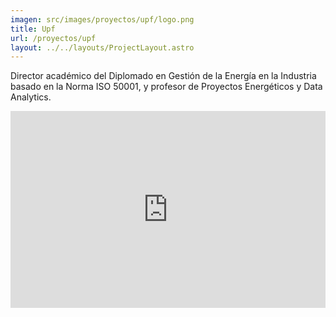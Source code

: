 ```yaml
---
imagen: src/images/proyectos/upf/logo.png
title: Upf
url: /proyectos/upf
layout: ../../layouts/ProjectLayout.astro
---
```


<Cover img={cover} title="Universidad Paulo Freire"/>

<BasicSection img={p0} 
img_description='Taller de difusión de beneficios de la Gestión de la Energía en sector industrial'>
Director académico del Diplomado en Gestión de la Energía en la Industria basado en la Norma ISO 50001, y profesor de Proyectos Energéticos y Data Analytics.
</BasicSection>
<MirrorSection img={p1} 
img_description='Entrevista en Nicaragua'>
<iframe _ngcontent-ump-c45="" width="100%" height="315" src="https://www.youtube.com/embed/pG6WXSsKI4Q" title="YouTube video player" frameborder="0" allow="accelerometer; autoplay; clipboard-write; encrypted-media; gyroscope; picture-in-picture" allowfullscreen=""></iframe>
</MirrorSection>




